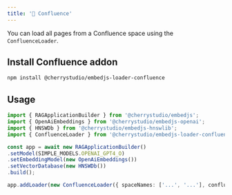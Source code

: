 ---
title: '📄 Confluence'
---

You can load all pages from a Confluence space using the `ConfluenceLoader`.

## Install Confluence addon

```bash
npm install @cherrystudio/embedjs-loader-confluence
```

## Usage

```ts
import { RAGApplicationBuilder } from '@cherrystudio/embedjs';
import { OpenAiEmbeddings } from '@cherrystudio/embedjs-openai';
import { HNSWDb } from '@cherrystudio/embedjs-hnswlib';
import { ConfluenceLoader } from '@cherrystudio/embedjs-loader-confluence';

const app = await new RAGApplicationBuilder()
.setModel(SIMPLE_MODELS.OPENAI_GPT4_O)
.setEmbeddingModel(new OpenAiEmbeddings())
.setVectorDatabase(new HNSWDb())
.build();

app.addLoader(new ConfluenceLoader({ spaceNames: ['...', '...'], confluenceToken: '...' }))
```
